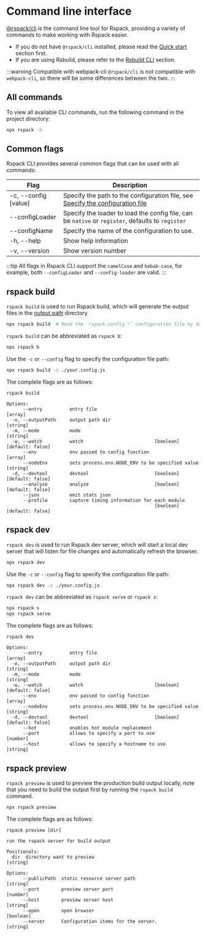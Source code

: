 # Command line interface

[@rspack/cli](https://npmjs.com/package/@rspack/cli) is the command line tool for Rspack, providing a variety of commands to make working with Rspack easier.

- If you do not have `@rspack/cli` installed, please read the [Quick start](/guide/start/quick-start) section first.
- If you are using Rsbuild, please refer to the [Rsbuild CLI](https://rsbuild.dev/guide/basic/cli) section.

:::warning Compatible with webpack-cli
`@rspack/cli` is not compatible with `webpack-cli`, so there will be some differences between the two.
:::

## All commands

To view all available CLI commands, run the following command in the project directory:

```bash
npx rspack -h
```

## Common flags

Rspack CLI provides several common flags that can be used with all commands:

| Flag                 | Description                                                                                                                    |
| -------------------- | ------------------------------------------------------------------------------------------------------------------------------ |
| -c, --config [value] | Specify the path to the configuration file, see [Specify the configuration file](/config/index#specify-the-configuration-file) |
| --configLoader       | Specify the loader to load the config file, can be `native` or `register`, defaults to `register`                              |
| --configName         | Specify the name of the configuration to use.                                                                                  |
| -h, --help           | Show help information                                                                                                          |
| -v, --version        | Show version number                                                                                                            |

:::tip
All flags in Rspack CLI support the `camelCase` and `kebab-case`, for example, both `--configLoader` and `--config-loader` are valid.
:::

## rspack build

`rspack build` is used to run Rspack build, which will generate the output files in the [output.path](/config/output#outputpath) directory.

```bash
npx rspack build  # Read the `rspack.config.*` configuration file by default
```

`rspack build` can be abbreviated as `rspack b`:

```bash
npx rspack b
```

Use the `-c` or `--config` flag to specify the configuration file path:

```bash
npx rspack build -c ./your.config.js
```

The complete flags are as follows:

```
rspack build

Options:
      --entry          entry file                                        [array]
  -o, --outputPath     output path dir                                  [string]
  -m, --mode           mode                                             [string]
  -w, --watch          watch                          [boolean] [default: false]
      --env            env passed to config function                     [array]
      --nodeEnv        sets process.env.NODE_ENV to be specified value  [string]
  -d, --devtool        devtool                        [boolean] [default: false]
      --analyze        analyze                        [boolean] [default: false]
      --json           emit stats json
      --profile        capture timing information for each module
                                                      [boolean] [default: false]
```

## rspack dev

`rspack dev` is used to run Rspack dev server, which will start a local dev server that will listen for file changes and automatically refresh the browser.

```bash
npx rspack dev
```

Use the `-c` or `--config` flag to specify the configuration file path:

```bash
npx rspack dev -c ./your.config.js
```

`rspack dev` can be abbreviated as `rspack serve` or `rspack s`:

```bash
npx rspack s
npx rspack serve
```

The complete flags are as follows:

```
rspack dev

Options:
      --entry          entry file                                        [array]
  -o, --outputPath     output path dir                                  [string]
  -m, --mode           mode                                             [string]
  -w, --watch          watch                          [boolean] [default: false]
      --env            env passed to config function                     [array]
      --nodeEnv        sets process.env.NODE_ENV to be specified value  [string]
  -d, --devtool        devtool                        [boolean] [default: false]
      --hot            enables hot module replacement
      --port           allows to specify a port to use                  [number]
      --host           allows to specify a hostname to use              [string]
```

## rspack preview

`rspack preview` is used to preview the production build output locally, note that you need to build the output first by running the `rspack build` command.

```bash
npx rspack preview
```

The complete flags are as follows:

```
rspack preview [dir]

run the rspack server for build output

Positionals:
  dir  directory want to preview                                        [string]

Options:
      --publicPath  static resource server path                         [string]
      --port        preview server port                                 [number]
      --host        preview server host                                 [string]
      --open        open browser                                       [boolean]
      --server      Configuration items for the server.                 [string]
```
